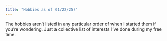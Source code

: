 ```yaml
---
title: "Hobbies as of (1/22/25)"
---
```


The hobbies aren't listed in any particular order of when I started them if you're wondering. Just a collective list of interests I've done during my free time.
